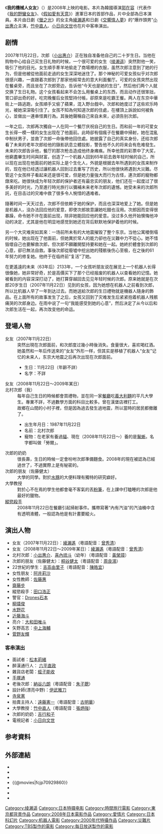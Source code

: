 {{noteTA
|T=zh-cn:我的机器人女友; zh-hk:我的機械人女友; zh-tw:我的機器人女友;
|1=zh-cn:我的机器人女友; zh-hk:我的機械人女友; zh-tw:我的機器人女友;
}}
{{Infobox_Film 
| cn_name            = 我的机器人女友
| hk_name            = 我的機械人女友
| tw_name            = 我的機器人女友
| name               = 我的機械人女友
| image              = My Girlfriend Is a Cyborg cover.jpg
| starring           = [[綾瀨遙|綾瀨遙]]<br/>[[小出惠介|小出惠介]]
| director           = [[郭在容|郭在容]]
| released           = {{flagicon|JPN}}2008年5月31日<br />{{flagicon|HKG}}2008年8月21日<br />{{flagicon|TWN}}2008年9月12日<br />{{flagicon|CHN}}2009年7月28日 
| runtime            = 120 分鐘
| language           = [[日本語|日本語]]
| imdb_id            = 0929860
| gross              =7億日幣<ref>[http://boxofficemojo.com/movies/intl/?page=&id=_fBOKUNOKANOJOWASA01 "Box office by Country: ''Cyborg She''] {{Wayback|url=http://boxofficemojo.com/movies/intl/?page=&id=_fBOKUNOKANOJOWASA01 |date=20131014133129 }} [[Box_Office_Mojo|Box Office Mojo]]. Retrieved 2012-06-04</ref>
}}
《'''我的機械人女友'''》（{{lang-ja|僕の彼女はサイボーグ}}）是2008年上映的电影。本片為韓國導演[[郭在容|郭在容]]（代表作《[[我的野蠻女友|我的野蠻女友]]》、《[[假如愛有天意|假如愛有天意]]》）進軍日本的首部作品，片中全部為日本演員。本片由日劇《[[小螢的青春|螢之光]]》的女主角[[綾瀨遙|綾瀨遙]]和日劇《[[交響情人夢|交響情人夢]]》的“爆炸頭男”[[小出惠介|小出惠介]]主演，[[竹中直人|竹中直人]]、[[小日向文世|小日向文世]]也在片中客串演出。

== 剧情 ==
2007年11月22日，次郎（[[小出惠介|小出惠介]]）正在独自准备他自己的二十岁生日。当他在购物中心给自己买生日礼物的时候，一个很可爱的女生（[[绫濑遥|绫濑遥]]）突然對他一笑，吸引了他的目光。女生順手牽羊地偷走了商場裡的衣服，虽然次郎注意到了她的行为，但是他被從他面前走過的女生深深地迷住了。那个神秘的可爱女孩似乎对次郎很感兴趣，一直跟着次郎到了那家他經常去的意大利面餐厅。可爱的女孩突然出现在餐桌旁，而且坐在了次郎旁边，告诉他“今天也是她的生日”，然后他们两个人就交换了生日礼物。这个女孩看起来不会怎么用餐桌上的东西，而且动作还很笨拙，胃口卻出奇的好。吃完晚餐后女孩堅持付帳，卻原來是吃霸王餐。两人在东京中華街上一路逃跑，女孩順手又偷了蘋果，混入野台戲中。次郎和她度过了这些欢乐時光，被她深深吸引住了。女孩不知為何知道次郎的住處，在樓頂上訴說如何被負心，並做出一連串怪異行為。其後她聲稱自己來自未來，必須告别次郎。

一年之后，次郎再次獨自一人在同一个餐厅庆祝自己的生日。而和前一年的可爱女生长得一模一樣的女生出现在了他面前。此時卻有個瘋子在餐廳中掃射，她在混亂中制伏男子，並救了次郎一命後帶他回住處。她披露了自己的真实身份，还给次郎看了未来的老年次郎给他的錄影訊息立體投影，警告他不久的将来会有危难發生。未来的次郎告诉他，餐厅的那次枪击造成他终身瘫痪。所幸他買的彩票中了大奖，他窮盡畢生时间與财富，创造了一个机器人回到65年前去救年轻时候的自己，所以现在出现在他面前的她实际上是个生化人，外貌是根据去年所遇到的女孩来制作的，现在他已经透过讓机器人回到过去重写了历史，所以他很快將遇到大災難。尽管这个女孩样子看起来还是很可爱，但是她力量強大而行为古怪，連次郎的寵物都燉來吃。她很快成为年轻次郎的保护者还有最忠实的朋友，他们还在一起度过了很多美好的时光，乃至進行時光旅行以彌補未来老年次郎的遺憾。她受未来的次郎所託，在目击过的灾难中救了很多令人惋惜的遇难者。

隨著时间一天天过去，次郎不但依赖于她的保护，而且也深深地爱上了她。但是她是机器人，没办法回应他的爱意，即使次郎故意讓她吃醋也沒用。次郎因而变得很暴躁，命令她不许在面前出现，除非她能回应他的爱意。没过多久他开始懊悔他冲动的决定，尤其是他在明显地感觉到她还在背后默默地保护着他的时候。

另一个大灾难突如其來：一场前所未有的大地震摧毁了整个东京。当他公寓楼倒塌的时候，她出现在了他面前，但她異於常人的能力卻也在災難中力不從心。她不惜毁壞自己也要解救次郎，但次郎不願離開堅持要和她在一起。她終於體會到次郎的心意，卻已無法自救。事後次郎從廢墟中挖出她的殘骸後伤心至极，在之後的61年努力的修复她。他终于在临终前“复活”了她。

在更遙遠的未来（63年后）2133年，一个女孩听朋友说在展览上一个机器人长得很像她，她非常好奇，於是高價买下了那个已经报废的机器人以查看她的记憶。她被看到的内容深深打动了，她打算穿越回去见见年轻时候的次郎。原来她就是在次郎20岁生日（2007年11月22日）见到的女孩，因为她想在机器人之前看到次郎，所以比机器人早了一年到达过去。而她送給次郎的生日禮物就是機器人隨身的飾品。在上面所有的故事发生了之后，女孩又回到了灾难发生后紧紧抱着机器人残骸痛哭的次郎身边。在雨中说了一句“我能感受到她的心意”，然后决定了从今以后和次郎生活在一起，再次改变他的命运。

== 登場人物 ==
; 女友（2007年11月22日）
: 突然出現在次郎面前，和次郎度过幾小時後消失。食量很大，喜欢喝红酒。她虽然和一年后传送來的“女友”外形一样，但其实是移植了机器人“女友”记忆的未来人，东京大地震之后再次出现在次郎面前。
:* 生日：11月22日（年齡不詳）
:* 名字：不詳
; 女友（2008年11月22日～2009年某日）
; 北村次郎（我）
: 每年自己生日的時候都會買禮物，並在同一家[[餐廳|餐廳]]吃[[義大利麵|義大利麵]]的平凡大學生。專業不詳，不過數學方面的科目比較多。曾在漢堡店裡打工。
: 故鄉在山間的小村子裡，但是因為過去發生過地震，所以當時的居民都撤離了。
:* 出生年月日：1987年11月22日
:* 名前：北村次郎
:* 寵物：在老家有養過[[貓|貓]]、現在（2008年11月22日～）養的是[[鬣蜥|鬣蜥]]。名字都叫做「勞爾」。
; 次郎的奶奶
: 很長壽，生日的時候一定會吩咐次郎準備麵食。2008年的現在被認為已經過世了，不過實際上是有秘密的。
; 次郎的朋友（佐藤健太）
: 大學的同學。對於[[水豚|水豚]]的大便料理有獨特的研究癖好。
; 大學教授
: 對於心不在焉的學生他都會毫不客氣的丟[[粉筆|粉筆]]，在上課中打瞌睡的次郎是他最好的獵物。
; [[縱慾殺手|縱慾殺手]]
: 2008年11月22日在餐廳引起掃射事件。攜帶寫著“內有汽油”的汽油桶中含有透明液體，一般認為他是有計畫要縱火。

== 演出人物 ==
* 女友（2007年11月22日）：[[綾瀨遙|綾瀨遙]]（粵語配音：[[曾秀清|曾秀清]]）
* 女友（2008年11月22日～2009年某日）：[[綾瀨遙|綾瀨遙]]（粵語配音：[[曾秀清|曾秀清]]）
* 北村次郎：[[小出惠介|小出惠介]]、[[喜內琉斗|喜內琉斗]]（幼年）（粵語配音：[[黃榮璋|黃榮璋]]）
* 次郎的朋友（佐藤健太）：[[桐谷健太|桐谷健太]]（粵語配音：[[周良鴻|周良鴻]]）
* 22世紀的學生：[[吉高由里子|吉高由里子]]（粵語配音：[[陳皓宜|陳皓宜]]）
* 女性朋友：[[阿井莉沙|阿井莉沙]]
* 女性教師：[[佐藤惠|佐藤惠]]
* [[齋藤步|齋藤步]]
* 縱慾殺手：[[田口浩正|田口浩正]]
* 警官：[[Drones石本|Drones石本]]
* [[柳熺俊|柳熺俊]]
* [[水野花|水野花]]
* [[近藤海斗|近藤海斗]]
* 亮介：[[大和田唯斗|大和田唯斗]]
* 矢野高志：[[中上海輔|中上海輔]]
* [[菅野友輝|菅野友輝]]

=== 客串演出 ===
* 面試者：[[松本莉緒|松本莉緒]]
* 醉漢通行人： [[六平直政|六平直政]]
* 雜貨店老闆：[[蛭子能收|蛭子能收]]
* [[手塚通|手塚通]]
* 老後次郎：[[納谷六朗|納谷六朗]]（粵語配音：[[朱子聰|朱子聰]]）
* 設計師(漂亮中野)：[[伊武雅刀|伊武雅刀]]
* [[寺泉憲|寺泉憲]]
* 拍賣主持人：[[遠藤憲一|遠藤憲一]]（粵語配音：[[古明華|古明華]]）
* 大學教授：[[竹中直人|竹中直人]]（粵語配音：[[張炳強|張炳強]]）
* 次郎的奶奶：[[吉行和子|吉行和子]]
* 電視記者：[[小日向文世|小日向文世]]

== 参考資料 ==
{{Reflist|30em|refs}}

== 外部連結 ==
* {{IMDb title|0929860}}
* {{Rotten Tomatoes|boku_no_kanojo_wa_saibogu_cyborg_girl_cyborg_she?}}
* {{amg movie|453895}}
* {{@movies|fcjp70929860}}
* {{Yahoomovie id|2739}}
* {{douban}}
* {{Mtime|53778}}


{{DEFAULTSORT:Boku no Kanojo wa Cyborg}}
[[Category:绫濑遥|Category:绫濑遥]]
[[Category:日本特摄电影|Category:日本特摄电影]]
[[Category:時間旅行電影|Category:時間旅行電影]]
[[Category:東京都背景作品|Category:東京都背景作品]]
[[Category:2008年日本電影作品|Category:2008年日本電影作品]]
[[Category:愛情片|Category:愛情片]]
[[Category:日本科幻片|Category:日本科幻片]]
[[Category:机器人電影|Category:机器人電影]]
[[Category:2000年代特攝作品|Category:2000年代特攝作品]]
[[Category:災難片|Category:災難片]]
[[Category:TBS製作的電影|Category:TBS製作的電影]]
[[Category:每日放送製作的電影|Category:每日放送製作的電影]]